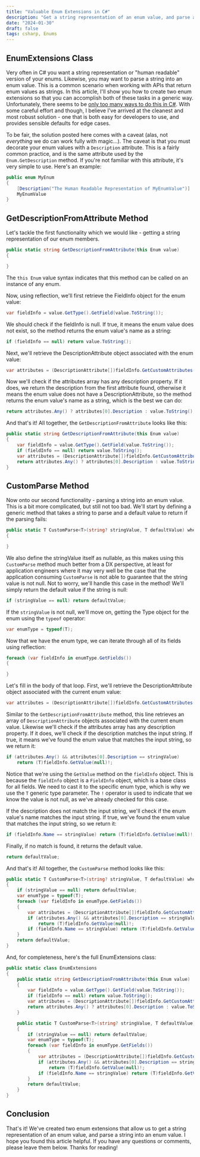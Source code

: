 ```yaml
---
title: "Valuable Enum Extensions in C#"
description: "Get a string representation of an enum value, and parse a string into an enum value."
date: "2024-01-30"
draft: false
tags: csharp, Enums
---
```


## EnumExtensions Class

Very often in C# you want a string representation or "human readable" version of your enums. Likewise, you may want to parse a string into an enum value. This is a common scenario when working with APIs that return enum values as strings. In this article, I'll show you how to create two enum extensions so that you can accomplish both of these tasks in a generic way. Unfortunately, there seems to be [only too many ways to do this in C#](https://stackoverflow.com/questions/483794/convert-enum-to-string). With some careful effort and though, I believe I've arrived at the cleanest and most robust solution - one that is both easy for developers to use, and provides sensible defaults for edge cases.

To be fair, the solution posted here comes with a caveat (alas, not _everything_ we do can work fully with magic...). The caveat is that you must decorate your enum values with a `Description` attribute. This is a fairly common practice, and is the same attribute used by the `Enum.GetDescription` method. If you're not familiar with this attribute, it's very simple to use. Here's an example:

```csharp
public enum MyEnum
{
    [Description("The Human Readable Representation of MyEnumValue")]
    MyEnumValue
}
```

## GetDescriptionFromAttribute Method

Let's tackle the first functionality which we would like - getting a string representation of our enum members. 

```csharp
public static string GetDescriptionFromAttribute(this Enum value)
{

}
```

The `this Enum` value syntax indicates that this method can be called on an instance of any enum.

Now, using reflection, we'll first retrieve the FieldInfo object for the enum value:

```csharp
var fieldInfo = value.GetType().GetField(value.ToString());
```

We should check if the fieldInfo is null. If true, it means the enum value does not exist, so the method returns the enum value's name as a string:

```csharp
if (fieldInfo == null) return value.ToString();
```

Next, we'll retrieve the DescriptionAttribute object associated with the enum value:

```csharp
var attributes = (DescriptionAttribute[])fieldInfo.GetCustomAttributes(typeof(DescriptionAttribute), false);
```

Now we'll check if the attributes array has any description property. If it does, we return the description from the first attribute found, otherwise it means the enum value does not have a DescriptionAttribute, so the method returns the enum value's name as a string, which is the best we can do:

```csharp
return attributes.Any() ? attributes[0].Description : value.ToString();
```

And that's it! All together, the `GetDescriptionFromAttribute` looks like this:

```csharp
public static string GetDescriptionFromAttribute(this Enum value)
{
    var fieldInfo = value.GetType().GetField(value.ToString());
    if (fieldInfo == null) return value.ToString();
    var attributes = (DescriptionAttribute[])fieldInfo.GetCustomAttributes(typeof(DescriptionAttribute), false);
    return attributes.Any() ? attributes[0].Description : value.ToString();
}
```

## CustomParse Method

Now onto our second functionality - parsing a string into an enum value. This is a bit more complicated, but still not too bad. We'll start by defining a generic method that takes a string to parse and a default value to return if the parsing fails:

```csharp
public static T CustomParse<T>(string? stringValue, T defaultValue) where T : Enum
{

}
```

We also define the stringValue itself as nullable, as this makes using this `CustomParse` method much better from a DX perspective, at least for application engineers where it may very well be the case that the application consuming `CustomParse` is not able to guarantee that the string value is not null. Not to worry, we'll handle this case in the method! We'll simply return the default value if the string is null:

```csharp
if (stringValue == null) return defaultValue;
```

If the `stringValue` is not null, we'll move on, getting the Type object for the enum using the `typeof` operator:

```csharp
var enumType = typeof(T);
```

Now that we have the enum type, we can iterate through all of its fields using reflection:

```csharp
foreach (var fieldInfo in enumType.GetFields())
{

}
```

Let's fill in the body of that loop. First, we'll retrieve the DescriptionAttribute object associated with the current enum value:


```csharp
var attributes = (DescriptionAttribute[])fieldInfo.GetCustomAttributes(typeof(DescriptionAttribute), false);
```

Similar to the `GetDescriptionFromAttribute` method, this line retrieves an array of `DescriptionAttribute` objects associated with the current enum value. Likewise we'll check if the attributes array has any description property. If it does, we'll check if the description matches the input string. If true, it means we've found the enum value that matches the input string, so we return it:

```csharp
if (attributes.Any() && attributes[0].Description == stringValue)
    return (T)fieldInfo.GetValue(null)!;
```

Notice that we're using the `GetValue` method on the `fieldInfo` object. This is because the `fieldInfo` object is a `FieldInfo` object, which is a base class for all fields. We need to cast it to the specific enum type, which is why we use the `T` generic type parameter. The `!` operator is used to indicate that we know the value is not null, as we've already checked for this case.

If the description does not match the input string, we'll check if the enum value's name matches the input string. If true, we've found the enum value that matches the input string, so we return it:

```csharp
if (fieldInfo.Name == stringValue) return (T)fieldInfo.GetValue(null)!;
```

Finally, if no match is found, it returns the default value.

```csharp
return defaultValue;
```

And that's it! All together, the `CustomParse` method looks like this:

```csharp
public static T CustomParse<T>(string? stringValue, T defaultValue) where T : Enum
{
    if (stringValue == null) return defaultValue;
    var enumType = typeof(T);
    foreach (var fieldInfo in enumType.GetFields())
    {
        var attributes = (DescriptionAttribute[])fieldInfo.GetCustomAttributes(typeof(DescriptionAttribute), false);
        if (attributes.Any() && attributes[0].Description == stringValue)
            return (T)fieldInfo.GetValue(null)!;
        if (fieldInfo.Name == stringValue) return (T)fieldInfo.GetValue(null)!;
    }
    return defaultValue;
}
```

And, for completeness, here's the full EnumExtensions class:

```csharp
public static class EnumExtensions
{
    public static string GetDescriptionFromAttribute(this Enum value)
    {
        var fieldInfo = value.GetType().GetField(value.ToString());
        if (fieldInfo == null) return value.ToString();
        var attributes = (DescriptionAttribute[])fieldInfo.GetCustomAttributes(typeof(DescriptionAttribute), false);
        return attributes.Any() ? attributes[0].Description : value.ToString();
    }

    public static T CustomParse<T>(string? stringValue, T defaultValue) where T : Enum
    {
        if (stringValue == null) return defaultValue;
        var enumType = typeof(T);
        foreach (var fieldInfo in enumType.GetFields())
        {
            var attributes = (DescriptionAttribute[])fieldInfo.GetCustomAttributes(typeof(DescriptionAttribute), false);
            if (attributes.Any() && attributes[0].Description == stringValue)
                return (T)fieldInfo.GetValue(null)!;
            if (fieldInfo.Name == stringValue) return (T)fieldInfo.GetValue(null)!;
        }
        return defaultValue;
    }
}
```

## Conclusion

That's it! We've created two enum extensions that allow us to get a string representation of an enum value, and parse a string into an enum value. I hope you found this article helpful. If you have any questions or comments, please leave them below. Thanks for reading!